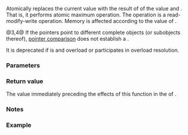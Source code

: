 {{cpp/atomic/atomic/title|fetch_max}}
{{cpp/atomic/atomic/navbar}}
{{dcl begin}}
{{dcl h|member only of {{tt|atomic&lt;''Integral''}}{{sep}}{{tt|&gt;}} specializations}}
{{dcl|num=1|since=c++26|1=
T fetch_max( T arg, std::memory_order order =
                        std::memory_order_seq_cst ) noexcept;
}}
{{dcl|num=2|since=c++26|1=
T fetch_max( T arg, std::memory_order order =
                        std::memory_order_seq_cst ) volatile noexcept;
}}
{{dcl h|member only of {{tt|atomic&lt;T*&gt;}} partial specialization}}
{{dcl|num=3|since=c++26|1=
T* fetch_max( T* arg, std::memory_order order =
                          std::memory_order_seq_cst ) noexcept;
}}
{{dcl|num=4|since=c++26|1=
T* fetch_max( T* arg, std::memory_order order =
                          std::memory_order_seq_cst ) volatile noexcept;
}}
{{dcl end}}

Atomically replaces the current value with the result of {{lc|std::max}} of the value and {{c|arg}}. That is, it performs atomic maximum operation. The operation is a read-modify-write operation. Memory is affected according to the value of {{c|order}}.

@3,4@ If the pointers point to different complete objects (or subobjects thereof), [[cpp/language/operator comparison#Built-in pointer relational comparison|pointer comparison]] does not establish a {{enwiki|strict weak ordering}}.

It is deprecated if {{c|std::atomic&lt;T&gt;::is_always_lock_free}} is {{c|false}} and overload {{v|2}} or {{v|4}} participates in overload resolution.

===Parameters===
{{par begin}}
{{par|arg|the other argument of {{lc|std::max}}}}
{{par|order|memory order constraints to enforce}}
{{par end}}

===Return value===
The value immediately preceding the effects of this function in the {{lsd|cpp/atomic/memory order#Modification order}} of {{c|*this}}.

===Notes===
{{feature test macro|__cpp_lib_atomic_min_max|Atomic minimum/maximum|value=202403L|std=C++26}}

===Example===
{{example}}

{{langlinks|de|es|fr|it|ja|pt|ru|zh}}